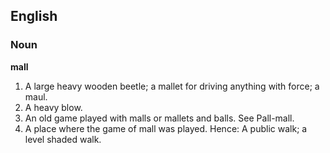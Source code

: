 ==English==

===Noun===

'''mall'''

#A large heavy wooden beetle; a mallet for driving anything with force; a maul.
#A heavy blow.
#An old game played with malls or mallets and balls. See Pall-mall.
#A place where the game of mall was played. Hence: A public walk; a level shaded walk.